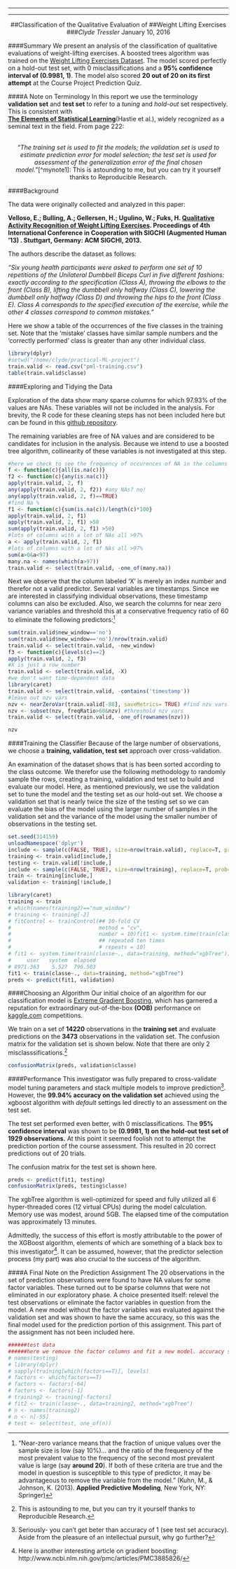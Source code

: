 
---


---
<div style="text-align:center;">
##Classification of the Qualitative Evaluation of
##Weight Lifting Exercises
###*Clyde Tressler*
January 10, 2016
</div>
####Summary
We present an analysis of the classification of qualitative evaluations of weight-lifting exercises. 
A boosted trees algorithm was trained on the [Weight Lifting Exercises Dataset](http://groupware.les.inf.puc-rio.br/har). The model scored perfectly on a hold-out test set, with 0 misclassifications and a **95% confidence interval of (0.9981, 1)**. The model also scored **20 out of 20 on its first attempt** at the Course Project Prediction Quiz. 

####A Note on Terminology
In this report we use the terminology **validation set** and **test set** to refer to a *tuning* and *hold-out* set respectively. 
This is consistent with </br> 
**[The Elements of Statistical Learning](http://statweb.stanford.edu/~tibs/ElemStatLearn/)**(Hastie et al.), widely recognized as a seminal text in the field. From page 222:
<div style="text-align:center;">
</br>
*"The training set is used to fit the models; the validation
set is used to estimate prediction error for model selection; the test set is
used for assessment of the generalization error of the final chosen model."*[^mynote1]: This is astounding to me, but you can try it yourself thanks to Reproducible Research.
</div>

####Background
<p>The data were originally collected and analyzed in this paper:</p>

**Velloso, E.; Bulling, A.; Gellersen, H.; Ugulino, W.; Fuks, H. [Qualitative Activity Recognition of Weight Lifting Exercises](http://groupware.les.inf.puc-rio.br/work.jsf?p1=11201). Proceedings of 4th International Conference in Cooperation with SIGCHI (Augmented Human '13) . Stuttgart, Germany: ACM SIGCHI, 2013.**

The authors describe the dataset as follows:

<div text-align="center">
<p>*"Six young health participants were asked to perform one set of 10 repetitions of the Unilateral Dumbbell Biceps Curl in five different fashions: exactly according to the specification (Class A), throwing the elbows to the front (Class B), lifting the dumbbell only halfway (Class C), lowering the dumbbell only halfway (Class D) and throwing the hips to the front (Class E). Class A corresponds to the specified execution of the exercise, while the other 4 classes correspond to common mistakes."*</p>
</div>
Here we show a table of the occurrences of the five classes in the training set. Note that the 'mistake' classes have similar sample numbers and the 'correctly performed' class is greater than any other individual class. 

```r
library(dplyr)
#setwd("/home/clyde/practical-ML-project")
train.valid <- read.csv("pml-training.csv")
table(train.valid$classe)
```

####Exploring and Tidying the Data

Exploration of the data show many sparse columns for which 97.93% of the values are NAs. These variables will not be included in the analysis. For brevity, the R code for these cleaning steps has not been included here but can be found in this [github repository](https://github.com/amaglamatedclyde/practical-ML-project). 

The remaining variables are free of NA values and are considered to be candidates for inclusion in the analysis. Because we intend to use a boosted tree algorithm, collinearity of these variables is not investigated at this step.

```r
#here we check to see the frequency of occurences of NA in the columns as a percentage. 
f <- function(c){all(is.na(c))}
f2 <- function(c){any(is.na(c))}
apply(train.valid, 2, f)
any(apply(train.valid, 2, f2)) #any NAs? no!
any(apply(train.valid, 2, f)==TRUE)
#find Na %
f1 <- function(c){sum(is.na(c))/length(c)*100}
apply(train.valid, 2, f1)
apply(train.valid, 2, f1) >50
sum(apply(train.valid, 2, f1) >50)
#lots of columns with a lot of NAs all >97%
a <- apply(train.valid, 2, f1)
#lots of columns with a lot of NAs all >97%
sum(a>0&a<97)
many.na <- names(which(a>97))
train.valid <- select(train.valid, -one_of(many.na))
```

Next we observe that the column labeled 'X' is merely an index number and therefor not a valid predictor. Several variables are timestamps. Since we are interested in classifying individual observations, these timestamp columns can also be excluded. Also, we search the columns for near zero variance variables and threshold this at a conservative frequency ratio of 60 to eliminate the following predictors:[^mynote2]

[^mynote2]: "Near-zero variance means that the fraction of unique values over the sample size is low (say 10%)... and the ratio of the frequency of the most prevalent value to the frequency of the second most prevalent value is large (say **around 20**). If both of these criteria are true and the model in question is susceptible to this type of predictor, it may be advantageous to remove the variable from the model." (Kuhn, M., & Johnson, K. (2013). **Applied Predictive Modeling**, New York, NY: Springer)


```r
sum(train.valid$new_window=='no')
sum(train.valid$new_window=='no')/nrow(train.valid)
train.valid <- select(train.valid, -new_window)
f3 <- function(c){levels(c)==2}
apply(train.valid, 2, f3)
#X is just a row number
train.valid <- select(train.valid, -X)
#we don't want time-dependent data
library(caret)
train.valid <- select(train.valid, -contains('timestamp'))
#leave out nzv vars
nzv <- nearZeroVar(train.valid[-88], saveMetrics= TRUE) #find nzv vars
nzv <- subset(nzv, freqRatio>60&nzv) #threshold nzv vars
train.valid <- select(train.valid, -one_of(rownames(nzv)))
```

```r
nzv
```

####Training the Classifier
Because of the large number of observations, we choose a **training, validation, test set** approach over cross-validation.

An examination of the dataset shows that is has been sorted according to the class outcome. We therefor use the following methodology to randomly sample the rows, creating a training, validation and test set to build and evaluate our model. Here, as mentioned previously, we use the validation set to tune the model and the testing set as our hold-out set. We choose a validation set that is nearly twice the size of the testing set so we can evaluate the bias of the model using the larger number of samples in the validation set and the variance of the model using the smaller number of observations in the testing set.

```r
set.seed(314159)
unloadNamespace('dplyr')
include <- sample(c(FALSE, TRUE), size=nrow(train.valid), replace=T, prob=c(0.1, 0.9))
training <- train.valid[include,]
testing <- train.valid[!include,]
include <- sample(c(FALSE, TRUE), size=nrow(training), replace=T, prob=c(0.2, 0.8))
train <- training[include,]
validation <- training[!include,]
```

```r
library(caret)
training <- train
# which(names(training2)=="num_window")
# training <- training[-2]
# fitControl <- trainControl(## 10-fold CV
#                            method = "cv",
#                            number = 10)fit1 <- system.time(train(classe~., data=training, method="xgbTree"))
#                            ## repeated ten times
#                            # repeats = 10)
# fit1 <- system.time(train(classe~., data=training, method="xgbTree"))
#     user   system  elapsed 
# 8971.363    5.527  796.503
fit1 <- train(classe~., data=training, method="xgbTree")
preds <- predict(fit1, validation)
```
####Choosing an Algorithm
Our initial choice of an algorithm for our classification model is [Extreme Gradient Boosting](http://startup.ml/blog/xgboost), which has garnered a reputation for extraordinary out-of-the-box **(OOB)** performance on [kaggle.com](http://kaggle.com) competitions. 

We train on a set of **14220** observations in the **training set** and evaluate predictions on the **3473** observations in the validation set. The confusion matrix for the validation set is shown below. Note that there are only 2 misclasssifications.[^mynote3]

[^mynote3]: This is astounding to me, but you can try it yourself thanks to Reproducible Research.


```r
confusionMatrix(preds, validation$classe)
```
####Performance
This investigator was fully prepared to cross-validate model tuning parameters and stack multiple models to improve prediction[^mynote4]. However, the **99.94% accuracy on the validation set** achieved using the xgboost algorithm with *default* settings led directly to an assessment on the test set. 

The test set performed even better, with 0 misclassifications. The **95% confidence interval** was shown to be **(0.9981, 1) on the hold-out test set of 1929 observations.** At this point it seemed foolish not to attempt the prediction portion of the course assessment. This resulted in 20 correct predictions out of 20 trials.

[^mynote4]: Seriously- you can't get beter than accuracy of 1 (see test set accuracy). Aside from the pleasure of an intellectual pursuit, why go further? 

The confusion matrix for the test set is shown here.

```r
preds <- predict(fit1, testing)
confusionMatrix(preds, testing$classe)
```

The xgbTree algorithm is well-optimized for speed and fully utilized all 6 hyper-threaded cores (12 virtual CPUs) during the model calculation. Memory use was modest, around 5GB. The elapsed time of the computation was approximately 13 minutes.

Admittedly, the success of this effort is mostly attributable to the power of the XGBoost algorithm, elements of which are something of a black box to this investigator[^mynote5]. It can be assumed, however, that the predictor selection process (my part) was also crucial to the success of the algorithm.

[^mynote5]:Here is another interesting article on gradient boosting: http://www.ncbi.nlm.nih.gov/pmc/articles/PMC3885826/

####A Final Note on the Prediction Assignment
The 20 observations in the set of prediction observations were found to have NA values for some factor variables. These turned out to be sparse columns that were not eliminated in our exploratory phase. A choice presented itself: relevel the test observations or eliminate the factor variables in question from the model. A new model without the factor variables was evaluated against the validation set and was shown to have the same accuracy, so this was the final model used for the prediction portion of this assignment. This part of the assignment has not been included here.

```r
######test data
######here we remove the factor columns and fit a new model. accuracy stays the same
# names(testing)
# library(dplyr)
# sapply(training[which(factors==T)], levels)
# factors <- which(factors==T)
# factors <- factors[-64]
# factors <- factors[-1]
# training2 <- training[-factors]
# fit2 <- train(classe~., data=training2, method="xgbTree")
# n <- names(training2)
# n <- n[-55]
# test <- select(test, one_of(n))
```
